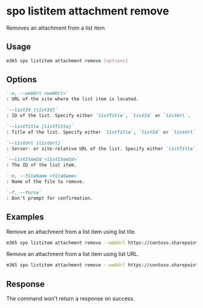 
# spo listitem attachment remove

Removes an attachment from a list item

## Usage

```sh
m365 spo listitem attachment remove [options]
```

## Options

```md definition-list
`-u, --webUrl <webUrl>`
: URL of the site where the list item is located.

`--listId [listId]`
: ID of the list. Specify either `listTitle`, `listId` or `listUrl`.

`--listTitle [listTitle]`
: Title of the list. Specify either `listTitle`, `listId` or `listUrl`.

`--listUrl [listUrl]`
: Server- or site-relative URL of the list. Specify either `listTitle`, `listId` or `listUrl`.

`--listItemId <listItemId>`
: The ID of the list item.

`-n, --fileName <fileName>`
: Name of the file to remove.

`-f, --force`
: Don't prompt for confirmation.
```

<Global />

## Examples

Remove an attachment from a list item using list tile.

```sh
m365 spo listitem attachment remove --webUrl https://contoso.sharepoint.com/sites/project-x --listTitle "Demo List" --listItemId 147 --fileName "File1.jpg"
```

Remove an attachment from a list item using list URL.

```sh
m365 spo listitem attachment remove --webUrl https://contoso.sharepoint.com/sites/project-x --listUrl "/sites/project-x/Lists/DemoList" --listItemId 147 --fileName "File1.jpg"
```

## Response

The command won't return a response on success.
